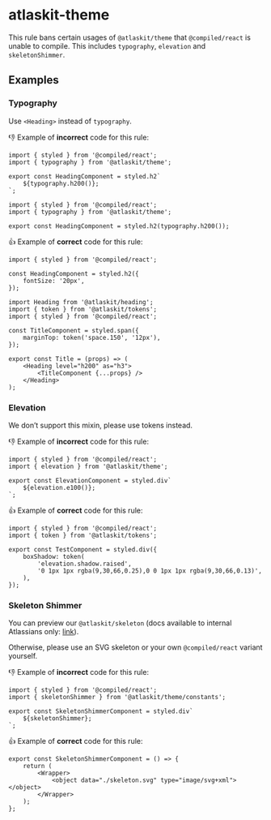 # atlaskit-theme

This rule bans certain usages of `@atlaskit/theme` that `@compiled/react` is unable to compile. This
includes `typography`, `elevation` and `skeletonShimmer`.

## Examples

### Typography

Use `<Heading>` instead of `typography`.

👎 Example of **incorrect** code for this rule:

```tsx
import { styled } from '@compiled/react';
import { typography } from '@atlaskit/theme';

export const HeadingComponent = styled.h2`
	${typography.h200()};
`;
```

```tsx
import { styled } from '@compiled/react';
import { typography } from '@atlaskit/theme';

export const HeadingComponent = styled.h2(typography.h200());
```

👍 Example of **correct** code for this rule:

```tsx
import { styled } from '@compiled/react';

const HeadingComponent = styled.h2({
	fontSize: '20px',
});
```

```tsx
import Heading from '@atlaskit/heading';
import { token } from '@atlaskit/tokens';
import { styled } from '@compiled/react';

const TitleComponent = styled.span({
	marginTop: token('space.150', '12px'),
});

export const Title = (props) => (
	<Heading level="h200" as="h3">
		<TitleComponent {...props} />
	</Heading>
);
```

### Elevation

We don’t support this mixin, please use tokens instead.

👎 Example of **incorrect** code for this rule:

```tsx
import { styled } from '@compiled/react';
import { elevation } from '@atlaskit/theme';

export const ElevationComponent = styled.div`
	${elevation.e100()};
`;
```

👍 Example of **correct** code for this rule:

```tsx
import { styled } from '@compiled/react';
import { token } from '@atlaskit/tokens';

export const TestComponent = styled.div({
	boxShadow: token(
		'elevation.shadow.raised',
		'0 1px 1px rgba(9,30,66,0.25),0 0 1px 1px rgba(9,30,66,0.13)',
	),
});
```

### Skeleton Shimmer

You can preview our `@atlaskit/skeleton` (docs available to internal Atlassians only:
[link](https://staging.atlassian.design/components/skeleton/examples)).

Otherwise, please use an SVG skeleton or your own `@compiled/react` variant yourself.

👎 Example of **incorrect** code for this rule:

```tsx
import { styled } from '@compiled/react';
import { skeletonShimmer } from '@atlaskit/theme/constants';

export const SkeletonShimmerComponent = styled.div`
	${skeletonShimmer};
`;
```

👍 Example of **correct** code for this rule:

```tsx
export const SkeletonShimmerComponent = () => {
	return (
		<Wrapper>
			<object data="./skeleton.svg" type="image/svg+xml"></object>
		</Wrapper>
	);
};
```

